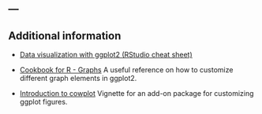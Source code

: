 ---
---

## Additional information

* [Data visualization with ggplot2 (RStudio cheat sheet)](http://www.rstudio.com/wp-content/uploads/2015/03/ggplot2-cheatsheet.pdf)

* [Cookbook for R - Graphs](http://www.cookbook-r.com/Graphs/) A useful reference on how to customize different graph elements in ggplot2.

* [Introduction to cowplot](https://cran.r-project.org/web/packages/cowplot/vignettes/introduction.html) Vignette for an add-on package for customizing ggplot figures.
